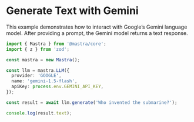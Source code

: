 # Generate Text with Gemini

This example demonstrates how to interact with Google’s Gemini language model. After providing a prompt, the Gemini model returns a text response.

```ts showLineNumbers copy
import { Mastra } from '@mastra/core';
import { z } from 'zod';

const mastra = new Mastra();

const llm = mastra.LLM({
  provider: 'GOOGLE',
  name: 'gemini-1.5-flash',
  apiKey: process.env.GEMINI_API_KEY,
});

const result = await llm.generate('Who invented the submarine?');

console.log(result.text);
```
